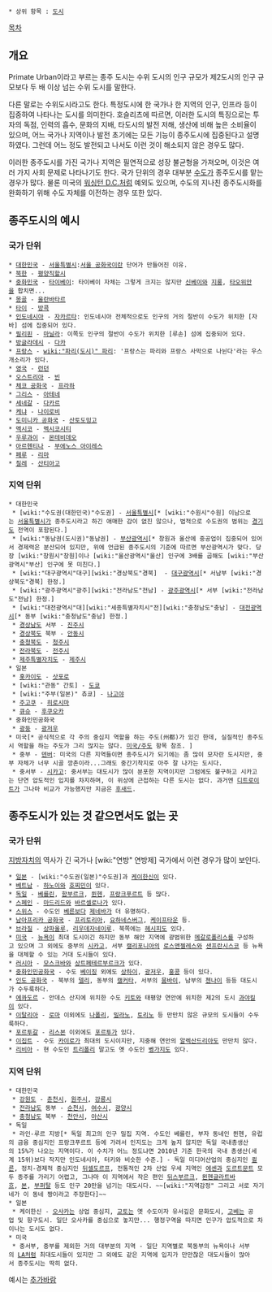 * 상위 항목 : [[도시]]

{{{+1 宗主都市 / Primate City }}}

[[목차]]

== 개요 ==
Primate Urban이라고 부르는 종주 도시는 수위 도시의 인구 규모가 제2도시의 인구 규모보다 두 배 이상 넘는 수위 도시를 말한다.

다른 말로는 수위도시라고도 한다. 특정도시에 한 국가나 한 지역의 인구, 인프라 등이 집중하여 나타나는 도시를 의미한다. 호슬리츠에 따르면, 이러한 도시의 특징으로는 투자의 독점, 인력의 흡수, 문화의 지배, 타도시의 발전 저해, 생산에 비해 높은 소비율이 있으며, 어느 국가나 지역이나 발전 초기에는 모든 기능이 종주도시에 집중된다고 설명하였다. 그런데 어느 정도 발전되고 나서도 이런 것이 해소되지 않은 경우도 많다.

이러한 종주도시를 가진 국가나 지역은 필연적으로 성장 불균형을 가져오며, 이것은 여러 가지 사회 문제로 나타나기도 한다.
국가 단위의 경우 대부분 [[수도]]가 종주도시를 맡는 경우가 많다. 물론 미국의 [[워싱턴 D.C.]]처럼 예외도 있으며, 수도의 지나친 종주도시화를 완화하기 위해 수도 자체를 이전하는 경우 또한 있다.

== 종주도시의 예시 ==
=== 국가 단위 ===
 * [[대한민국]] - [[서울특별시]]:[[서울 공화국]]이란 단어가 만들어진 이유.
 * [[북한]] - [[평양직할시]]
 * [[중화민국]] - [[타이베이]]: 타이베이 자체는 그렇게 크지는 않지만 [[신베이]]와 [[지룽]], [[타오위안]]을 합치면...
 * [[몽골]] - [[울란바타르]]
 * [[타이]] - [[방콕]]
 * [[인도네시아]] - [[자카르타]]: 인도네시아 전체적으로도 인구의 거의 절반이 수도가 위치한 [자바] 섬에 집중되어 있다.
 * [[필리핀]] - [[마닐라]]: 이쪽도 인구의 절반이 수도가 위치한 [루손] 섬에 집중되어 있다.
 * [[방글라데시]] - [[다카]]
 * [[프랑스]] - [[wiki:"파리(도시)" 파리]]: '프랑스는 파리와 프랑스 사막으로 나뉜다'라는 우스개소리가 있다.
 * [[영국]] - [[런던]]
 * [[오스트리아]] - [[빈]]
 * [[체코 공화국]] - [[프라하]]
 * [[그리스]] - [[아테네]]
 * [[세네갈]] - [[다카르]]
 * [[케냐]] - [[나이로비]]
 * [[도미니카 공화국]] - [[산토도밍고]]
 * [[멕시코]] - [[멕시코시티]]
 * [[우루과이]] - [[몬테비데오]]
 * [[아르헨티나]] - [[부에노스 아이레스]]
 * [[페루]] - [[리마]]
 * [[칠레]] - [[산티아고]]

=== 지역 단위 ===
 * 대한민국
  * [wiki:"수도권(대한민국)"수도권] - [[서울특별시]][* [wiki:"수원시"수원] 이남으로는 [[서울특별시]]가 종주도시라고 하긴 애매한 감이 없진 않으나, 법적으로 수도권의 범위는 [[경기도]] 전역이 포함된다.]
  * [wiki:"동남권(도시권)"동남권] - [[부산광역시]][* 창원과 울산에 중공업이 집중되어 있어서 경제력은 분산되어 있지만, 위에 언급된 종주도시의 기준에 따르면 부산광역시가 맞다. 당장 [wiki:"창원시"창원]이나 [wiki:"울산광역시"울산] 인구에 3배를 곱해도 [wiki:"부산광역시"부산] 인구에 못 미친다.]
  * [wiki:"대구광역시"대구][wiki:"경상북도"경북]  - [[대구광역시]][* 서남부 [wiki:"경상북도"경북] 한정.]
  * [wiki:"광주광역시"광주][wiki:"전라남도"전남] - [[광주광역시]][* 서부 [wiki:"전라남도"전남] 한정.]
  * [wiki:"대전광역시"대][wiki:"세종특별자치시"전][wiki:"충청남도"충남] - [[대전광역시]][* 동부 [wiki:"충청남도"충남] 한정.]
  * [[경상남도]] 서부 - [[진주시]]
  * [[경상북도]] 북부 - [[안동시]]
  * [[충청북도]] - [[청주시]]
  * [[전라북도]] - [[전주시]]
  * [[제주특별자치도]] - [[제주시]]
 * 일본
  * [[홋카이도]] - [[삿포로]]
  * [wiki:"관동" 간토] - [[도쿄]]
  * [wiki:"주부(일본)" 츄쿄] - [[나고야]]
  * [[주고쿠]] - [[히로시마]]
  * [[큐슈]] - [[후쿠오카]]
 * 중화인민공화국
  * [[광둥]] - [[광저우]]
 * 미국[* 공식적으로 각 주의 중심지 역할을 하는 주도(州都)가 있긴 한데, 실질적인 종주도시 역할을 하는 주도가 그리 많지는 않다. [[미국/주도]] 항목 참조. ]
  * 중부 - [[덴버]]: 미국의 다른 지역들이면 종주도시가 되기에는 좀 많이 모자란 도시지만, 중부 자체가 너무 시골 깡촌이라...그래도 중간기착지로 아주 잘 나가는 도시다.
  * 중서부 - [[시카고]]: 중서부는 대도시가 많이 분포한 지역이지만 그럼에도 불구하고 시카고는 단연 압도적인 입지를 차지하며, 이 위상에 근접하는 다른 도시는 없다. 과거엔 [[디트로이트]]가 그나마 비교가 가능했지만 지금은 [[후새드]].

== 종주도시가 있는 것 같으면서도 없는 곳 ==
=== 국가 단위 ===
[[지방자치]]의 역사가 긴 국가나 [wiki:"연방" 연방제] 국가에서 이런 경우가 많이 보인다.
 * [[일본]] - [wiki:"수도권(일본)"수도권]과 [[케이한신]]이 있다.
 * [[베트남]] - [[하노이]]와 [[호찌민]]이 있다.
 * [[독일]] - [[베를린]], [[함부르크]], [[뮌헨]], [[프랑크푸르트]] 등 많다.
 * [[스페인]] - [[마드리드]]와 [[바르셀로나]]가 있다.
 * [[스위스]] - 수도인 [[베른]]보다 [[제네바]]가 더 유명하다.
 * [[남아프리카 공화국]] - [[프리토리아]], [[요하네스버그]], [[케이프타운]] 등.
 * [[브라질]] - [[상파울루]], [[리우데자네이루]]. 북쪽에는 [[헤시피]]도 있다.
 * [[미국]] - [[뉴욕]]이 최대 도시이긴 하지만 동부 해안 지역에 광범위한 [[메갈로폴리스]]를 구성하고 있으며 그 외에도 중부의 [[시카고]], 서부 [[캘리포니아]]의 [[로스앤젤레스]]와 [[샌프란시스코]] 등 뉴욕을 대체할 수 있는 거대 도시들이 있다.
 * [[러시아]] - [[모스크바]]와 [[상트페테르부르크]]가 있다.
 * [[중화인민공화국]] - 수도 [[베이징]] 외에도 [[상하이]], [[광저우]], [[홍콩]] 등이 있다. 
 * [[인도 공화국]] - 북부의 [[델리]], 동부의 [[캘커타]], 서부의 [[뭄바이]], 남부의 [[첸나이]] 등등 대도시가 수두룩하다.
 * [[에콰도르]] - 안데스 산지에 위치한 수도 [[키토]]와 태평양 연안에 위치한 제2의 도시 [[과야킬]]이 있다.
 * [[이탈리아]] - [[로마]] 이외에도 [[나폴리]], [[밀라노]], [[토리노]] 등 만만치 않은 규모의 도시들이 수두룩하다.
 * [[포르투갈]] - [[리스본]] 이외에도 [[포르투]]가 있다.
 * [[이집트]] - 수도 [[카이로]]가 최대의 도시이지만, 지중해 연안의 [[알렉산드리아]]도 만만치 않다.
 * [[리비아]] - 현 수도인 [[트리폴리]] 말고도 옛 수도인 [[벵가지]]도 있다.

=== 지역 단위 ===
 * 대한민국
  * [[강원도]] - [[춘천시]], [[원주시]], [[강릉시]]
  * [[전라남도]] 동부 - [[순천시]], [[여수시]], [[광양시]]
  * [[충청남도]] 북부 - [[천안시]], [[아산시]]
 * 독일
  * 라인-루르 지방[* 독일 최고의 인구 밀집 지역. 수도인 베를린, 부자 동네인 뮌헨, 유럽의 금융 중심지인 프랑크푸르트 등에 가려서 인지도는 크게 높지 않지만 독일 국내총생산의 15%가 나오는 지역이다. 이 수치가 어느 정도냐면 2010년 기준 한국의 국내 총생산(세계 15위)보다 작지만 인도네시아, 터키와 비슷한 수준.] - 독일 미디어산업의 중심지인 [[쾰른]], 정치-경제적 중심지인 [[뒤셀도르프]], 전통적인 2차 산업 우세 지역인 [[에센]]과 [[도르트문트]] 모두 종주를 가리기 어렵고, 그나마 이 지역에서 작은 편인 [[뒤스부르크]], [[묀헨글라트바흐]], [[본]], [[부퍼탈]] 등도 인구 20만을 넘기는 대도시다. ~~[wiki:"지역감정" 그리고 서로 자기네가 이 동네 짱이라고 주장한다]~~
 * 일본
  * 케이한신 - [[오사카]]는 상업 중심지, [[교토]]는 옛 수도이자 유서깊은 문화도시, [[고베]]는 공업 및 항구도시. 일단 오사카를 중심으로 놓지만... 행정구역을 따지면 인구가 압도적으로 차이나는 도시도 없다. 
 * 미국
  * 중서부, 중부를 제외한 거의 대부분의 지역 - 일단 지역별로 북동부의 뉴욕이나 서부의 [[LA]]처럼 최대도시들이 있지만 그 외에도 같은 지역에 입지가 만만찮은 대도시들이 많아서 종주도시는 딱히 없다.

예시는 [[추가바람]]
